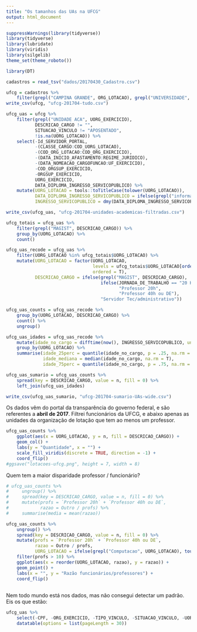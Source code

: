 ```yaml
---
title: "Os tamanhos das UAs na UFCG"
output: html_document
---
```


```r
suppressWarnings(library(tidyverse))
library(tidyverse)
library(lubridate)
library(viridis)
library(silgelib)
theme_set(theme_roboto())

library(DT)
```


```r
cadastros = read_tsv("dados/20170430_Cadastro.csv")

ufcg = cadastros %>% 
    filter(grepl("CAMPINA GRANDE", ORG_LOTACAO), grepl("UNIVERSIDADE", ORG_LOTACAO))
write_csv(ufcg, "ufcg-201704-tudo.csv")

ufcg_uas = ufcg %>% 
    filter(grepl("UNIDADE ACA", UORG_EXERCICIO), 
           DESCRICAO_CARGO != "", 
           SITUACAO_VINCULO != "APOSENTADO", 
           !is.na(UORG_LOTACAO)) %>% 
    select(-Id_SERVIDOR_PORTAL, 
           -(CLASSE_CARGO:COD_UORG_LOTACAO), 
           -(COD_ORG_LOTACAO:COD_ORG_EXERCICIO), 
           -(DATA_INICIO_AFASTAMENTO:REGIME_JURIDICO), 
           -(DATA_NOMEACAO_CARGOFUNCAO:UF_EXERCICIO), 
           -COD_ORGSUP_EXERCICIO, 
           -ORGSUP_EXERCICIO, 
           UORG_EXERCICIO, 
           DATA_DIPLOMA_INGRESSO_SERVICOPUBLICO) %>% 
    mutate(UORG_LOTACAO = tools::toTitleCase(tolower(UORG_LOTACAO)), 
           DATA_DIPLOMA_INGRESSO_SERVICOPUBLICO = ifelse(grepl("informada", DATA_DIPLOMA_INGRESSO_SERVICOPUBLICO), NA, DATA_DIPLOMA_INGRESSO_SERVICOPUBLICO),
           INGRESSO_SERVICOPUBLICO = dmy(DATA_DIPLOMA_INGRESSO_SERVICOPUBLICO))

write_csv(ufcg_uas, "ufcg-201704-unidades-academicas-filtradas.csv")

ufcg_totais = ufcg_uas %>% 
    filter(grepl("MAGIST", DESCRICAO_CARGO)) %>% 
    group_by(UORG_LOTACAO) %>% 
    count() 

ufcg_uas_recode = ufcg_uas %>%
    filter(UORG_LOTACAO %in% ufcg_totais$UORG_LOTACAO) %>% 
    mutate(UORG_LOTACAO = factor(UORG_LOTACAO, 
                                 levels = ufcg_totais$UORG_LOTACAO[order(ufcg_totais$n)], 
                                 ordered = T), 
           DESCRICAO_CARGO = ifelse(grepl("MAGIST", DESCRICAO_CARGO), 
                                    ifelse(JORNADA_DE_TRABALHO == "20 HORAS SEMANAIS", 
                                           "Professor 20h", 
                                           "Professor 40h ou DE"), 
                                    "Servidor Tec/administrativo")) 

ufcg_uas_counts = ufcg_uas_recode %>% 
    group_by(UORG_LOTACAO, DESCRICAO_CARGO) %>% 
    count() %>% 
    ungroup()
```

```r
ufcg_uas_idades = ufcg_uas_recode %>%
    mutate(idade_no_cargo = difftime(now(), INGRESSO_SERVICOPUBLICO, unit = "days")/365) %>% 
    group_by(UORG_LOTACAO) %>% 
    summarise(idade_25perc = quantile(idade_no_cargo, p = .25, na.rm = T),
              idade_mediana = median(idade_no_cargo, na.rm = T), 
              idade_75perc = quantile(idade_no_cargo, p = .75, na.rm = T))

ufcg_uas_sumario = ufcg_uas_counts %>% 
    spread(key = DESCRICAO_CARGO, value = n, fill = 0) %>% 
    left_join(ufcg_uas_idades)

write_csv(ufcg_uas_sumario, "ufcg-201704-sumario-UAs-wide.csv")
```

Os dados vêm do portal da transparência do governo federal, e são referentes a **abril de 2017**.  Filtrei funcionários da UFCG, e abaixo apenas as unidades da organização de lotação que tem ao menos um professor.

```r
ufcg_uas_counts %>% 
    ggplot(aes(x = UORG_LOTACAO, y = n, fill = DESCRICAO_CARGO)) + 
    geom_col() +
    labs(y = "Quantidade", x = "") + 
    scale_fill_viridis(discrete = TRUE, direction = -1) + 
    coord_flip()
#ggsave("lotacoes-ufcg.png", height = 7, width = 8)
```

Quem tem a maior disparidade professor / funcionário?

```r
# ufcg_uas_counts %>% 
#     ungroup() %>%
#     spread(key = DESCRICAO_CARGO, value = n, fill = 0) %>% 
#     mutate(profs = `Professor 20h` + `Professor 40h ou DE`, 
#            razao = Outro / profs) %>% 
#     summarise(media = mean(razao))

ufcg_uas_counts %>% 
    ungroup() %>% 
    spread(key = DESCRICAO_CARGO, value = n, fill = 0) %>% 
    mutate(profs = `Professor 20h` + `Professor 40h ou DE`, 
           razao = Outro / profs, 
           UORG_LOTACAO = ifelse(grepl("Computacao", UORG_LOTACAO), toupper(UORG_LOTACAO), as.character(UORG_LOTACAO))) %>% 
    filter(profs > 10) %>% 
    ggplot(aes(x = reorder(UORG_LOTACAO, razao), y = razao)) + 
    geom_point() + 
    labs(x = "", y = "Razão funcionários/professores") + 
    coord_flip()
    
```


Nem todo mundo está nos dados, mas não consegui detectar um padrão. Eis os que estão: 

```r
ufcg_uas %>% 
    select(-CPF, -ORG_EXERCICIO, -TIPO_VINCULO, -SITUACAO_VINCULO, -UORG_EXERCICIO) %>% 
    datatable(options = list(pageLength = 30))
```


